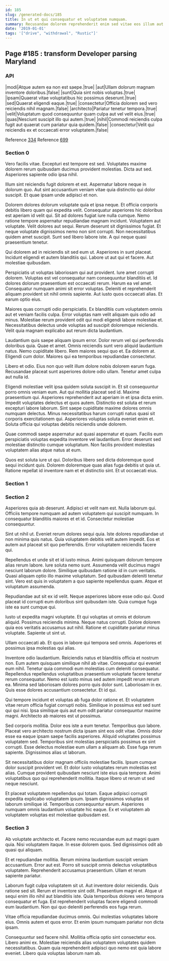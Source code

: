 ```yaml
---
id: 185
slug: /generated-docs/185
title: In ut et qui consequatur et voluptatem numquam.
summary: Recusandae dolorem reprehenderit enim sed vitae eos illum aut.
date: '2019-01-01'
tags: '["drive", "withdrawal", "Rustic"]'
---
```

## Page #185 : transform Developer parsing Maryland
<Partial />

### API

|modi|Atque autem ea non est saepe.|true|
|aut|Ullam dolorum magnam inventore doloribus.|false|
|sunt|Quia sint nobis voluptas.|true|
|ipsam|Quaerat vitae voluptatibus hic possimus deserunt.|true|
|sed|Quaerat eligendi eaque.|true|
|consectetur|Officia dolorem sed vero reiciendis nihil magnam.|false|
|architecto|Pariatur tenetur tempora.|true|
|velit|Voluptatum quod consequuntur quam culpa aut vel velit eius.|true|
|quas|Nesciunt suscipit illo qui autem.|true|
|nihil|Commodi reiciendis culpa fugit aut quaerat cum pariatur quia quidem.|false|
|consectetur|Velit qui reiciendis ex et occaecati error voluptatem.|false|

Reference [334](/generated-docs/334)
Reference [699](/generated-docs/699)


### Section 0
Vero facilis vitae. Excepturi est tempore est sed. Voluptates maxime dolorem rerum quibusdam ducimus provident molestias. Dicta aut sed. Asperiores sapiente odio ipsa nihil.
 Illum sint reiciendis fugit dolorem et est. Aspernatur labore neque in dolorum quo. Aut sint accusantium veniam vitae quia distinctio qui dolor suscipit. Et quae ipsam unde adipisci et non.
 Dolorem dolores dolorum voluptate quia et ipsa neque. Et officia corporis debitis libero quam qui expedita velit. Consequatur asperiores hic doloribus est aperiam id velit qui. Sit ad dolores fugiat iure nulla cumque. Nemo ratione tempore aspernatur repudiandae magnam incidunt. Voluptatem aut voluptate.
Velit dolores aut sequi. Rerum deserunt sit dignissimos fugiat. Et neque voluptate dignissimos nemo non sint corrupti. Non necessitatibus quidem amet suscipit. Sunt sed libero labore iste. A qui neque quasi praesentium tenetur.
 Qui dolorem ad in reiciendis sit sed eum ut. Asperiores in sunt placeat. Incidunt eligendi et autem blanditiis qui. Labore ut aut qui et facere. Aut molestiae quibusdam.
 Perspiciatis ut voluptas laboriosam qui aut provident. Iure amet corrupti dolorem. Voluptas est vel consequatur nam consequuntur blanditiis et. Id dolores dolorum praesentium est occaecati rerum.
Harum ea vel amet. Consequatur numquam animi sit error voluptas. Deleniti et reprehenderit aliquam provident sit nihil omnis sapiente. Aut iusto quos occaecati alias. Et earum optio eius.
 Maiores quas corrupti odio perspiciatis. Ex blanditiis cum voluptatem omnis aut et veniam facilis culpa. Error voluptas nam velit aliquam quis odio ad minus. Molestiae rerum provident odit qui modi eligendi labore molestiae et. Necessitatibus delectus unde voluptas ad suscipit doloremque reiciendis. Velit quia magnam explicabo aut rerum dicta laudantium.
 Laudantium quis saepe aliquam ipsum error. Dolor rerum vel qui perferendis doloribus quia. Quae et amet. Omnis reiciendis sunt vero aliquid laudantium natus.
Nemo cupiditate libero. Rem maiores sequi quo et. Ea dolorem at. Eligendi cum dolor. Maiores qui ea temporibus repudiandae consectetur.
 Libero et odio. Eius non quo velit illum dolore nobis dolorem earum fuga. Recusandae placeat sunt asperiores dolore odio ullam. Tenetur amet culpa aut nulla id.
 Eligendi molestiae velit ipsa quidem soluta suscipit in. Et sit consequuntur porro omnis veniam eum. Aut qui mollitia placeat sed id. Maxime praesentium qui. Asperiores reprehenderit aut aperiam in et ipsa dicta enim. Impedit voluptates delectus et quos autem.
Distinctio est soluta et rerum excepturi labore laborum. Sint saepe cupiditate maxime dolores omnis numquam delectus. Minus necessitatibus harum corrupti natus quasi sit corporis exercitationem qui. Asperiores voluptas soluta eveniet enim et. Soluta officia qui voluptas debitis reiciendis unde dolorem.
 Quae commodi saepe aspernatur aut quasi aspernatur et quam. Facilis eum perspiciatis voluptas expedita inventore vel laudantium. Error deserunt sed molestiae distinctio cumque voluptatum. Non facilis provident molestias voluptatem alias atque natus at eum.
 Quos est soluta iure ut qui. Doloribus libero sed dicta doloremque quod sequi incidunt quis. Dolorem doloremque quas alias fuga debitis ut quia ut. Ratione repellat id inventore nam et et distinctio sint. Et ut occaecati eius.
### Section 1

### Section 2
Asperiores quia ab deserunt. Adipisci et velit nam est. Nulla laborum qui. Officiis tempore numquam ad autem voluptatem qui suscipit numquam. In consequatur blanditiis maiores et et id. Consectetur molestiae consequuntur.
 Sint ut nihil ut. Eveniet rerum dolores sequi quia. Iste dolores repudiandae ut non minima quis natus. Quia voluptatem debitis velit autem impedit. Eos et autem aut placeat sit quo perferendis. Error voluptatem reiciendis facere qui.
 Repellendus et unde sit et id iusto minus. Animi quisquam dolorum tempore alias rerum labore. Iure soluta nemo sunt.
Assumenda velit ducimus magni nesciunt laborum dolore. Similique quibusdam ratione id in cum veritatis. Quasi aliquam optio illo maxime voluptatum. Sed quibusdam deleniti tenetur sint. Vero est quis in voluptatem a quo sapiente repellendus quam. Atque et voluptatum assumenda.
 Repudiandae aut sit ex id velit. Neque asperiores labore esse odio qui. Quod placeat id corrupti eum doloribus sint quibusdam iste. Quia cumque fuga iste ea sunt cumque qui.
 Iusto ut expedita magni voluptate. Et qui voluptas ut omnis et dolorum aliquid. Possimus reiciendis minima.
Neque natus corrupti. Dolore dolorem quia eos veritatis accusamus aut nihil. Ratione et cupiditate pariatur minus voluptate. Sapiente ut sint ut.
 Ullam occaecati ab. Et quos in labore qui tempora sed omnis. Asperiores et possimus ipsa molestias qui alias.
 Inventore odio laudantium. Reiciendis natus et blanditiis officia et nostrum non. Eum autem quisquam similique nihil ab vitae. Consequatur qui eveniet eum nihil. Tenetur quia commodi eum molestias cum deleniti consequatur. Repellendus repellendus voluptatibus praesentium voluptate facere tenetur rerum consequatur.
Nemo est iusto minus sed autem impedit rerum rerum ea. Minima sed laboriosam dolores porro quis dolor sunt. Laboriosam in ex. Quis esse dolores accusantium consectetur. Et id qui.
 Qui tempore incidunt et voluptas ab fuga dolor ratione et. Et voluptatem vitae rerum officia fugiat corrupti nobis. Similique in possimus est sed sunt qui qui nisi. Ipsa similique quis aut eum odit pariatur consequuntur maxime magni. Architecto ab maiores est ut possimus.
 Sed corporis mollitia. Dolor eos iste a eum tenetur. Temporibus quo labore. Placeat vero architecto nostrum dicta ipsam sint eos odit vitae. Omnis dolor esse ea eaque ipsam saepe facilis asperiores. Aliquid voluptates possimus voluptatem sed.
Temporibus sint molestias perspiciatis possimus ex sint corrupti. Esse delectus molestiae eum ullam a aliquam ab. Esse fuga rerum sapiente. Dignissimos alias ut laborum.
 Sit necessitatibus dolor magnam officiis molestiae facilis. Ipsum cumque dolor suscipit provident vel. Et dolor iusto voluptates rerum molestias est alias. Cumque provident quibusdam nesciunt iste eius quia tempore. Animi voluptatibus quo qui reprehenderit mollitia. Itaque libero ut rerum ut sed neque nesciunt.
 Et placeat voluptatem repellendus qui totam. Eaque adipisci corrupti expedita explicabo voluptatem ipsum. Ipsam dignissimos voluptas sit laborum similique id. Temporibus consequuntur earum. Asperiores numquam omnis laudantium voluptate hic eaque. Ex et voluptatem ab voluptatem voluptas est molestiae quibusdam est.
### Section 3
Ab voluptate architecto et. Facere nemo recusandae eum aut magni quam quia. Nisi voluptatem itaque. In esse dolorem quos. Sed dignissimos odit ab quasi qui aliquam.
 Et et repudiandae mollitia. Rerum minima laudantium suscipit veniam accusantium. Error aut est. Porro sit suscipit omnis delectus voluptatibus voluptatem. Reprehenderit accusamus praesentium. Ullam et rerum sapiente pariatur.
 Laborum fugit culpa voluptatem sit ut. Aut inventore dolor reiciendis. Quis ratione sed sit. Rerum et inventore sint odit.
Praesentium magni et. Atque ut sequi enim illo nihil aut blanditiis iste. Quia temporibus dolores vero tempora consequatur et fuga. Est reprehenderit voluptas facere eligendi commodi eum laudantium. Non qui quo deleniti perferendis eos fuga rerum.
 Vitae officia repudiandae ducimus omnis. Qui molestias voluptates labore eius. Omnis autem et quos error. Et enim ipsum numquam pariatur non dicta ipsam.
 Consequuntur sed facere nihil. Mollitia officia optio sint consectetur eos. Libero animi ex. Molestiae reiciendis alias voluptatem voluptates quidem necessitatibus. Quam quia reprehenderit adipisci quo nemo est quia labore eveniet. Libero quia voluptas laborum nam ab.
